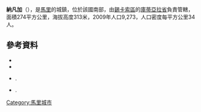 '''納凡加'''（{{lang-fr|Nafanga}}），是[[馬里|馬里]]的城鎮，位於該國南部，由[[錫卡索區|錫卡索區]]的[[庫蒂亞拉省|庫蒂亞拉省]]負責管轄，面積274平方公里，海拔高度313米，2009年人口9,273，人口密度每平方公里34人。

==參考資料==
*{{citation | contribution= Common and Fundamental Operational Datasets Registry: Mali | publisher= United Nations Office for the Coordination of Humanitarian Affairs | url= http://cod.humanitarianresponse.info/country-region/mali | access-date= 2015-07-25 | title= 存档副本 | archive-url= https://web.archive.org/web/20121214211137/http://cod.humanitarianresponse.info/country-region/Mali | archive-date= 2012-12-14 | dead-url= yes }}
*{{citation | url=http://instat.gov.ml/documentation/sikasso.pdf | publisher=République de Mali: Institut National de la Statistique | title=Resultats RGPH 2009 (Région de Sikasso) | language=fr | archiveurl=https://www.webcitation.org/6AnYveESp?url=http://instat.gov.ml/documentation/sikasso.pdf | archivedate=2012年9月19日 | deadurl=no }}
*{{citation | title=Communes de la Région de Sikasso | publisher=Ministère de l’administration territoriale et des collectivités locales, République du Mali | url=http://www.matcl.gov.ml/pdf/ComRegSikasso.pdf | language=fr | archiveurl=https://www.webcitation.org/6AnZ7FgpR?url=http://www.matcl.gov.ml/pdf/ComRegSikasso.pdf | archivedate=2012年9月19日 | deadurl=yes }}.
*{{citation | title=Plan de Sécurité Alimentaire Commune Rurale de Nafanga 2006-2008 | publisher=Commissariat à la Sécurité Alimentaire, République du Mali, USAID-Mali | year=2006 | url=http://fsg.afre.msu.edu/mali_fd_strtgy/plans/sikasso/koutiala/psa_nafanga.pdf | language=fr | ref=none | accessdate=2013-11-25 | archiveurl=https://web.archive.org/web/20131202225117/http://fsg.afre.msu.edu/mali_fd_strtgy/plans/sikasso/koutiala/psa_nafanga.pdf | archivedate=2013-12-02 | deadurl=yes }}.

{{Coord|12|16|54|N|5|15|28|W|display=title}}

{{錫卡索區}}

[[Category:馬里城市|Category:馬里城市]]


{{Mali-geo-stub}}
